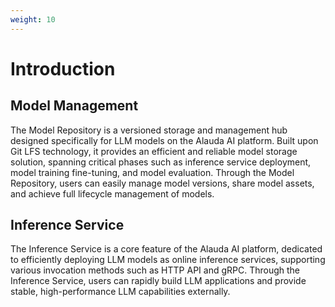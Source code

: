 ```yaml
---
weight: 10
---
```


# Introduction

## Model Management

The Model Repository is a versioned storage and management hub designed specifically for LLM models on the Alauda AI platform. Built upon Git LFS technology, it provides an efficient and reliable model storage solution, spanning critical phases such as inference service deployment, model training fine-tuning, and model evaluation. Through the Model Repository, users can easily manage model versions, share model assets, and achieve full lifecycle management of models.


## Inference Service

The Inference Service is a core feature of the Alauda AI platform, dedicated to efficiently deploying LLM models as online inference services, supporting various invocation methods such as HTTP API and gRPC. Through the Inference Service, users can rapidly build LLM applications and provide stable, high-performance LLM capabilities externally.
